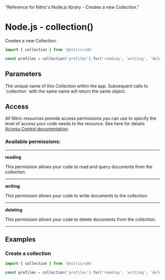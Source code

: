   "Reference for Nitric's Node.js library - Creates a new Collection."

# Node.js - collection()

Creates a new Collection.

```javascript
import { collection } from '@nitric/sdk'

const profiles = collection('profiles').for('reading', 'writing', 'deleting')
```

## Parameters

<Properties>
  <Property name="name" required type="string">
    The unique name of this Collection within the app. Subsequent calls to
    `collection` with the same name will return the same object.
  </Property>
</Properties>

## Access

All Nitric resources provide access permissions you can use to specify the level of access your code needs to the resource. See here for details [Access Control documentation](/assets/access-control).

### Available permissions:

---

**reading**

This permission allows your code to read and query documents from the collection.

---

**writing**

This permission allows your code to write documents to the collection.

---

**deleting**

This permission allows your code to delete documents from the collection.

---

## Examples

### Create a collection

```javascript
import { collection } from '@nitric/sdk'

const profiles = collection('profiles').for('reading', 'writing', 'deleting')
```
